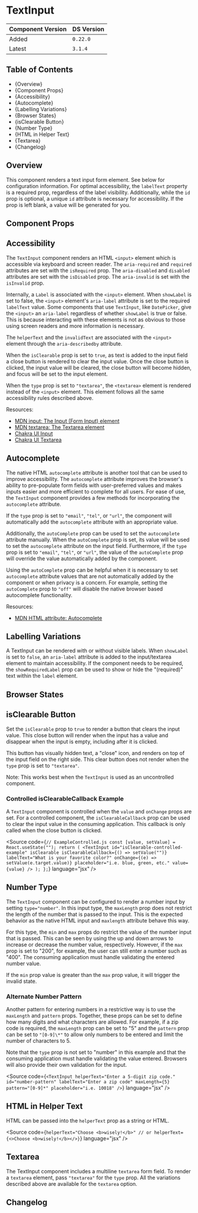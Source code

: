 

<Meta of={TextInputStories} />

# TextInput

| Component Version | DS Version |
| ----------------- | ---------- |
| Added             | `0.22.0`   |
| Latest            | `3.1.4`    |

## Table of Contents

- {<Link href="#overview" target="_self">Overview</Link>}
- {<Link href="#component-props" target="_self">Component Props</Link>}
- {<Link href="#accessibility" target="_self">Accessibility</Link>}
- {<Link href="#autocomplete" target="_self">Autocomplete</Link>}
- {<Link href="#labelling-variations" target="_self">Labelling Variations</Link>}
- {<Link href="#browser-states" target="_self">Browser States</Link>}
- {<Link href="#isclearable-button" target="_self">isClearable Button</Link>}
- {<Link href="#number-type" target="_self">Number Type</Link>}
- {<Link href="#html-in-helper-text" target="_self">HTML in Helper Text</Link>}
- {<Link href="#textarea" target="_self">Textarea</Link>}
- {<Link href="#changelog" target="_self">Changelog</Link>}

## Overview

<Description of={TextInputStories} />

This component renders a text input form element. See below for configuration
information. For optimal accessibility, the `labelText` property is a required
prop, regardless of the label visibility. Additionally, while the `id` prop is
optional, a unique `id` attribute is necessary for accessibility. If the prop
is left blank, a value will be generated for you.

## Component Props

<Canvas of={TextInputStories.WithControls} />

<ArgTypes of={TextInputStories.WithControls} />

## Accessibility

The `TextInput` component renders an HTML `<input>` element which is accessible
via keyboard and screen reader. The `aria-required` and `required` attributes are
set with the `isRequired` prop. The `aria-disabled` and `disabled` attributes are
set with the `isDisabled` prop. The `aria-invalid` is set with the `isInvalid`
prop.

Internally, a `Label` is associated with the `<input>` element. When `showLabel`
is set to false, the `<input>` element's `aria-label` attribute is set to the
required `labelText` value. Some components that use `TextInput`, like `DatePicker`,
give the `<input>` an `aria-label` regardless of whether `showLabel` is true or false.
This is because interacting with these elements is not as obvious to those using
screen readers and more information is necessary.

The `helperText` and the `invalidText` are associated with the `<input>` element
through the `aria-describedby` attribute.

When the `isClearable` prop is set to `true`, as text is added to the input
field a close button is rendered to clear the input value. Once the close button
is clicked, the input value will be cleared, the close button will become hidden,
and focus will be set to the input element.

When the `type` prop is set to `"textarea"`, the `<textarea>` element
is rendered instead of the `<input>` element. This element follows all the same
accessibility rules described above.

Resources:

- [MDN input: The Input (Form Input) element](https://developer.mozilla.org/en-US/docs/Web/HTML/Element/input)
- [MDN textarea: The Textarea element](https://developer.mozilla.org/en-US/docs/Web/HTML/Element/textarea)
- [Chakra UI Input](https://chakra-ui.com/docs/components/form/input)
- [Chakra UI Textarea](https://chakra-ui.com/docs/components/form/textarea)

## Autocomplete

The native HTML `autocomplete` attribute is another tool that can be used to
improve accessibility. The `autocomplete` attribute improves the browser's
ability to pre-populate form fields with user-preferred values and makes inputs
easier and more efficient to complete for all users. For ease of use, the
`TextInput` component provides a few methods for incorporating the
`autocomplete` attribute.

If the `type` prop is set to `"email"`, `"tel"`, or `"url"`, the component will
automatically add the `autocomplete` attribute with an appropriate value.

Additionally, the `autoComplete` prop can be used to set the `autocomplete`
attribute manually. When the `autoComplete` prop is set, its value will be used
to set the `autocomplete` attribute on the input field. Furthermore, if the
`type` prop is set to `"email"`, `"tel"`, or `"url"`, the value of the
`autoComplete` prop will override the value automatically added by the
component.

Using the `autoComplete` prop can be helpful when it is necessary to set
`autocomplete` attribute values that are not automatically added by the
component or when privacy is a concern. For example, setting the `autoComplete`
prop to `"off"` will disable the native browser based autocomplete
functionality.

Resources:

- [MDN HTML attribute: Autocomplete](https://developer.mozilla.org/en-US/docs/Web/HTML/Attributes/autocomplete)

## Labelling Variations

A TextInput can be rendered with or without visible labels. When `showLabel` is
set to `false`, an `aria-label` attribute is added to the input/textarea element
to maintain accessibility. If the component needs to be required, the
`showRequiredLabel` prop can be used to show or hide the "(required)" text
within the `label` element.

<Canvas of={TextInputStories.LabellingVariations} />

## Browser States

<Canvas of={TextInputStories.BrowserStates} />

## isClearable Button

Set the `isClearable` prop to `true` to render a button that clears the input
value. This close button will render when the input has a value and disappear
when the input is empty, including after it is clicked.

This button has visually hidden text, a "close" icon, and renders on top
of the input field on the right side. This clear button does not render when
the `type` prop is set to `"textarea"`.

Note: This works best when the `TextInput` is used as an uncontrolled component.

<Canvas of={TextInputStories.isClearableButton} />

### Controlled isClearableCallback Example

A `TextInput` component is controlled when the `value` and `onChange` props are
set. For a controlled component, the `isClearableCallback` prop can be used to
clear the input value in the consuming application. This callback is only called
when the close button is clicked.

<Source
  code={`
// ExampleControlled.js
  const [value, setValue] = React.useState("");
  return (
    <TextInput
      id="isClearable-controlled-example"
      isClearable
      isClearableCallback={() => setValue("")}
      labelText="What is your favorite color?"
      onChange={(e) => setValue(e.target.value)}
      placeholder="i.e. blue, green, etc."
      value={value}
    />
  );
};
`}
  language="jsx"
/>

<Canvas of={TextInputStories.ControlledExample} />

## Number Type

The `TextInput` component can be configured to render a number input by setting
`type="number"`. In this input type, the `maxLength` prop does not restrict the
length of the number that is passed to the input. This is the expected behavior
as the native HTML input and `maxlength` attribute behave this way.

For this type, the `min` and `max` props do restrict the value of the number
input that is passed. This can be seen by using the up and down arrows to
increase or decrease the number value, respectively. However, if the `max` prop
is set to "200", for example, the user can still enter a number such as "400".
The consuming application must handle validating the entered number value.

If the `min` prop value is greater than the `max` prop value, it will trigger
the invalid state.

<Canvas of={TextInputStories.NumberType} />

### Alternate Number Pattern

Another pattern for entering numbers in a restrictive way is to use the
`maxLength` and `pattern` props. Together, these props can be set to define how
many digits and what characters are allowed. For example, if a zip code is
required, the `maxLength` prop can be set to "5" and the `pattern` prop can be
set to `"[0-9]\*"` to allow only numbers to be entered and limit the number of
characters to 5.

Note that the `type` prop is not set to "number" in this example and that the
consuming application must handle validating the value entered. Browsers will
also provide their own validation for the input.

<Source
  code={`
<TextInput
  helperText="Enter a 5-digit zip code."
  id="number-pattern"
  labelText="Enter a zip code"
  maxLength={5}
  pattern="[0-9]*"
  placeholder="i.e. 10018"
/>
`}
  language="jsx"
/>

<Canvas of={TextInputStories.AlternateNumberPattern} />

## HTML in Helper Text

HTML can be passed into the `helperText` prop as a string or HTML.

<Source
  code={`
helperText="Choose <b>wisely!</b>"
// or
helperText={<>Choose <b>wisely!</b></>}
`}
  language="jsx"
/>

<Canvas of={TextInputStories.HTMLHelperText} />

## Textarea

The TextInput component includes a multiline `textarea` form field. To render a
`textarea` element, pass `"textarea"` for the `type` prop. All the variations
described above are available for the `textarea` option.

<Canvas of={TextInputStories.Textarea} />

## Changelog

<ComponentChangelogTable changelogData={changelogData} />
